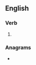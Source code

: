 ==English==

===Verb===
{{head|en|verb form}}

# {{en-third-person singular of|rebind}}

===Anagrams===
* {{anagrams|en|Birdens|bendirs|binders|inbreds}}